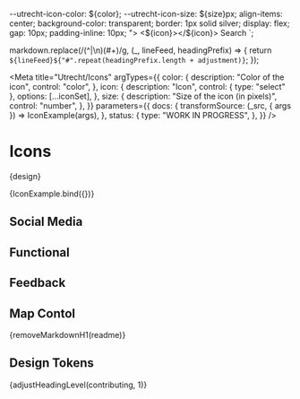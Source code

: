 
  --utrecht-icon-color: ${color};
  --utrecht-icon-size: ${size}px;
  align-items: center;
  background-color: transparent;
  border: 1px solid silver;
  display: flex;
  gap: 10px;
  padding-inline: 10px;
">
  <${icon}></${icon}>
  Search
</button>`;


<!--
 * Convert `# First heading` to `## First heading` with an adjustment of +1
 * Convert `## Another heading` to `# Another heading` with an adjustment of -1
 * Since no Markdown parsing, this function can have unintended side effects
 * such as adjusting headings inside Markdown code blocks.
-->

  markdown.replace(/(^|\n)(#+)/g, (_, lineFeed, headingPrefix) => {
    return `${lineFeed}${"#".repeat(headingPrefix.length + adjustment)}`;
  });

<Meta
  title="Utrecht/Icons"
  argTypes={{
    color: {
      description: "Color of the icon",
      control: "color",
    },
    icon: {
      description: "Icon",
      control: { type: "select" },
      options: [...iconSet],
    },
    size: {
      description: "Size of the icon (in pixels)",
      control: "number",
    },
  }}
  parameters={{
    docs: {
      transformSource: (_src, { args }) => IconExample(args),
    },
    status: {
      type: "WORK IN PROGRESS",
    },
  }}
/>

# Icons

<Description>{design}</Description>

<Canvas>
  <Story
    name="Icons"
    args={{
      color: "#888888",
      icon: "utrecht-icon-instagram",
      size: 32,
    }}
    parameters={{
      // This is an interactive example where styling is unimportant, ignore this test
      percy: false,
    }}
  >
    {IconExample.bind({})}
  </Story>
</Canvas>

<ArgsTable story="Icons" />

## Social Media

<IconGallery>
  <IconItem name="Facebook">
    <utrecht-icon-facebook></utrecht-icon-facebook>
  </IconItem>
  <IconItem name="Instagram">
    <utrecht-icon-instagram></utrecht-icon-instagram>
  </IconItem>
  <IconItem name="Twitter">
    <utrecht-icon-twitter></utrecht-icon-twitter>
  </IconItem>
  <IconItem name="Linkedin">
    <utrecht-icon-linkedin></utrecht-icon-linkedin>
  </IconItem>
  <IconItem name="WhatsApp">
    <utrecht-icon-whatsapp></utrecht-icon-whatsapp>
  </IconItem>
</IconGallery>

## Functional

<IconGallery>
  <IconItem name="Arrow">
    <utrecht-icon-arrow></utrecht-icon-arrow>
  </IconItem>
  <IconItem name="Checkmark">
    <utrecht-icon-checkmark></utrecht-icon-checkmark>
  </IconItem>
  <IconItem name="Cross">
    <utrecht-icon-cross></utrecht-icon-cross>
  </IconItem>
  <IconItem name="Loupe">
    <utrecht-icon-loupe></utrecht-icon-loupe>
  </IconItem>
</IconGallery>

## Feedback

<IconGallery>
  <IconItem name="warning">
    <utrecht-icon-warning></utrecht-icon-warning>
  </IconItem>
  <IconItem name="error">
    <utrecht-icon-error></utrecht-icon-error>
  </IconItem>
  <IconItem name="information">
    <utrecht-icon-information></utrecht-icon-information>
  </IconItem>
</IconGallery>

## Map Contol

<IconGallery>
  <IconItem name="Filter">
    <utrecht-icon-filter></utrecht-icon-filter>
  </IconItem>
  <IconItem name="List">
    <utrecht-icon-list></utrecht-icon-list>
  </IconItem>
  <IconItem name="Zoomin">
    <utrecht-icon-zoomin></utrecht-icon-zoomin>
  </IconItem>
  <IconItem name="Zoomout">
    <utrecht-icon-zoomout></utrecht-icon-zoomout>
  </IconItem>
</IconGallery>

<Description>{removeMarkdownH1(readme)}</Description>

## Design Tokens

<ComponentTokensTable tokens={tokens} component="utrecht-icon"></ComponentTokensTable>

<Description>{adjustHeadingLevel(contributing, 1)}</Description>
